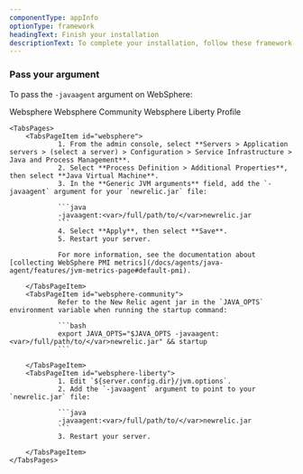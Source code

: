 ```yaml
---
componentType: appInfo
optionType: framework 
headingText: Finish your installation
descriptionText: To complete your installation, follow these framework-specific steps. If you need a different framework, select it at the top of this page.
---
```


### Pass your argument

To pass the `-javaagent` argument on WebSphere:

<Tabs>
	<TabsBar>
		<TabsBarItem id="websphere">Websphere</TabsBarItem>
		<TabsBarItem id="websphere-community">Websphere Community</TabsBarItem>
		<TabsBarItem id="websphere-liberty">Websphere Liberty Profile</TabsBarItem>
	</TabsBar>

	<TabsPages>
		<TabsPageItem id="websphere">
                1. From the admin console, select **Servers > Application servers > (select a server) > Configuration > Service Infrastructure > Java and Process Management**.
                2. Select **Process Definition > Additional Properties**, then select **Java Virtual Machine**.
                3. In the **Generic JVM arguments** field, add the `-javaagent` argument for your `newrelic.jar` file:

                ```java
                -javaagent:<var>/full/path/to/</var>newrelic.jar
                ```
                4. Select **Apply**, then select **Save**.
                5. Restart your server.

                For more information, see the documentation about [collecting WebSphere PMI metrics](/docs/agents/java-agent/features/jvm-metrics-page#default-pmi).

		</TabsPageItem>
		<TabsPageItem id="websphere-community">
                Refer to the New Relic agent jar in the `JAVA_OPTS` environment variable when running the startup command:

                ```bash
                export JAVA_OPTS="$JAVA_OPTS -javaagent:<var>/full/path/to/</var>newrelic.jar" && startup
                ```            

		</TabsPageItem>
		<TabsPageItem id="websphere-liberty">
                1. Edit `${server.config.dir}/jvm.options`.
                2. Add the `-javaagent` argument to point to your `newrelic.jar` file:

                ```java
                -javaagent:<var>/full/path/to/</var>newrelic.jar
                ```
                3. Restart your server.

		</TabsPageItem>
	</TabsPages>
</Tabs>


